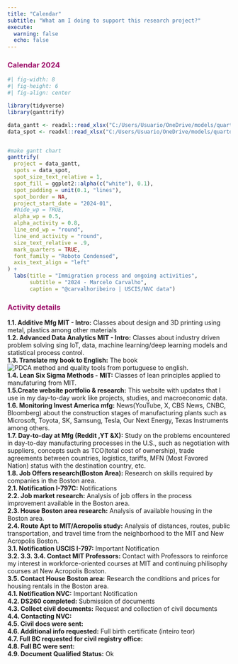 ```yaml
---
title: "Calendar"
subtitle: "What am I doing to support this research project?"
execute: 
  warning: false
  echo: false
---
```


### [Calendar 2024]{style="color: #9D0F6A ;"}


```r
#| fig-width: 8
#| fig-height: 6
#| fig-align: center

library(tidyverse)
library(ganttrify)

data_gantt <- readxl::read_xlsx("C:/Users/Usuario/OneDrive/models/quarto_projects/db/gantt_research24.xlsx", sheet = 1)
data_spot <- readxl::read_xlsx("C:/Users/Usuario/OneDrive/models/quarto_projects/db/gantt_research24.xlsx", sheet = 2)


#make gantt chart
ganttrify(
  project = data_gantt,
  spots = data_spot,
  spot_size_text_relative = 1,
  spot_fill = ggplot2::alpha(c("white"), 0.1),
  spot_padding = unit(0.1, "lines"),
  spot_border = NA,
  project_start_date = "2024-01",
  #hide_wp = TRUE,
  alpha_wp = 0.5,
  alpha_activity = 0.8,
  line_end_wp = "round",
  line_end_activity = "round",
  size_text_relative = .9,
  mark_quarters = TRUE,
  font_family = "Roboto Condensed",
  axis_text_align = "left"
) +
  labs(title = "Immigration process and ongoing activities",
       subtitle = "2024 - Marcelo Carvalho",
       caption = "@carvalhoribeiro | USCIS/NVC data")
```

### [Activity details]{style="color: #9D0F6A ;"}

**1.1. Additive Mfg MIT - Intro:** Classes about design and 3D printing using metal, plastics among other materials\
**1.2. Advanced Data Analytics MIT - Intro:** Classes about industry driven problem solving sing IoT, data, machine learning/deep learning models and statistical process control.\
**1.3. Translate my book to English:** The book ![PDCA method and quality tools](https://factorialmap.github.io/pdca/) from portuguese to english.\
**1.4. Lean Six Sigma Methods - MIT:** Classes of lean principles applied to manufaturing from MIT.\
**1.5.Create website portfolio & research:** This website with updates that I use in my day-to-day work like projects, studies, and macroeconomic data.\
**1.6. Monitoring Invest America mfg:** News(YouTube, X, CBS News, CNBC, Bloomberg) about the construction stages of manufacturing plants such as Microsoft, Toyota, SK, Samsung, Tesla, Our Next Energy, Texas Instruments among others.\
**1.7. Day-to-day at Mfg (Reddit ,YT &X):** Study on the problems encountered in day-to-day manufacturing processes in the U.S., such as negotiation with suppliers, concepts such as TCO(total cost of ownership), trade agreements between countries, logistics, tariffs, MFN (Most Favored Nation) status with the destination country, etc.\
**1.8. Job Offers research(Boston Area):** Research on skills required by companies in the Boston area.\
**2.1. Notification I-797C:** Notifications\
**2.2. Job market research:** Analysis of job offers in the process improvement available in the Boston area.\
**2.3. House Boston area research:** Analysis of available housing in the Boston area.\
**2.4. Route Apt to MIT/Acropolis study:** Analysis of distances, routes, public transportation, and travel time from the neighborhood to the MIT and New Acropolis Boston.\
**3.1. Notification USCIS I-797:** Important Notification\
**3.2. 3.3. 3.4. Contact MIT Professors:** Contact with Professors to reinforce my interest in workforce-oriented courses at MIT and continuing philisophy courses at New Acropolis Boston.\
**3.5. Contact House Boston area:** Research the conditions and prices for housing rentals in the Boston area.\
**4.1. Notification NVC:** Important Notification\
**4.2. DS260 completed:** Submission of documents\
**4.3. Collect civil documents:** Request and collection of civil documents\
**4.4. Contacting NVC:** \
**4.5. Civil docs were sent:**\
**4.6. Additional info requested:** Full birth certificate (inteiro teor)\
**4.7. Full BC requested for civil registry office:** \
**4.8. Full BC were sent:**\
**4.9. Document Qualified Status:** Ok \

